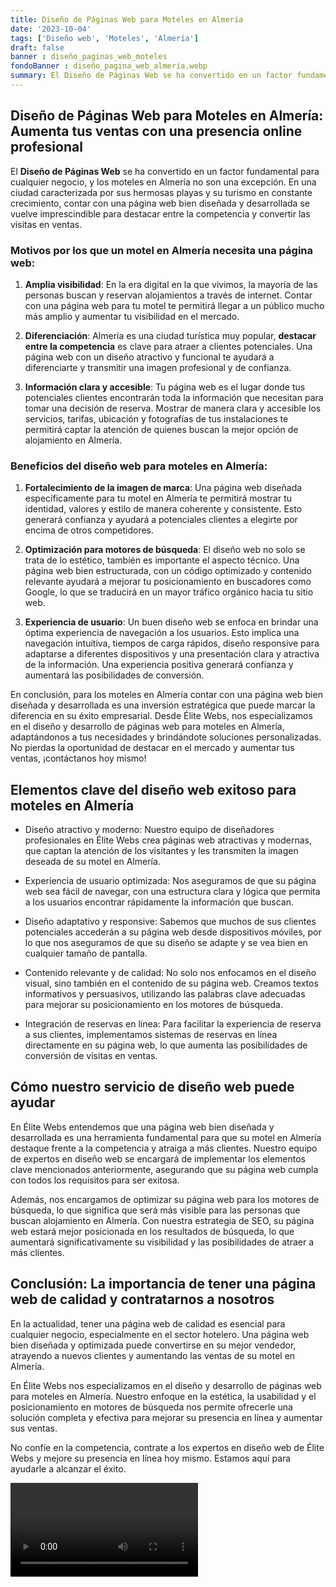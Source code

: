 ```yaml
---
title: Diseño de Páginas Web para Moteles en Almería
date: '2023-10-04'
tags: ['Diseño web', 'Moteles', 'Almería']
draft: false
banner : diseño_paginas_web_moteles
fondoBanner : diseño_pagina_web_almería.webp
summary: El Diseño de Páginas Web se ha convertido en un factor fundamental para cualquier negocio, y los moteles en Almería no son una excepción. En una ciudad caracterizada por sus hermosas playas y su turismo en constante crecimiento, contar con una página web bien diseñada y desarrollada se vuelve imprescindible para destacar entre la competencia y convertir las visitas en ventas.
---
```


## Diseño de Páginas Web para Moteles en Almería: Aumenta tus ventas con una presencia online profesional

El **Diseño de Páginas Web** se ha convertido en un factor fundamental para cualquier negocio, y los moteles en Almería no son una excepción. En una ciudad caracterizada por sus hermosas playas y su turismo en constante crecimiento, contar con una página web bien diseñada y desarrollada se vuelve imprescindible para destacar entre la competencia y convertir las visitas en ventas.

### Motivos por los que un motel en Almería necesita una página web:

1. **Amplia visibilidad**: En la era digital en la que vivimos, la mayoría de las personas buscan y reservan alojamientos a través de internet. Contar con una página web para tu motel te permitirá llegar a un público mucho más amplio y aumentar tu visibilidad en el mercado.

2. **Diferenciación**: Almería es una ciudad turística muy popular, **destacar entre la competencia** es clave para atraer a clientes potenciales. Una página web con un diseño atractivo y funcional te ayudará a diferenciarte y transmitir una imagen profesional y de confianza.

3. **Información clara y accesible**: Tu página web es el lugar donde tus potenciales clientes encontrarán toda la información que necesitan para tomar una decisión de reserva. Mostrar de manera clara y accesible los servicios, tarifas, ubicación y fotografías de tus instalaciones te permitirá captar la atención de quienes buscan la mejor opción de alojamiento en Almería.

### Beneficios del diseño web para moteles en Almería:

1. **Fortalecimiento de la imagen de marca**: Una página web diseñada específicamente para tu motel en Almería te permitirá mostrar tu identidad, valores y estilo de manera coherente y consistente. Esto generará confianza y ayudará a potenciales clientes a elegirte por encima de otros competidores.

2. **Optimización para motores de búsqueda**: El diseño web no solo se trata de lo estético, también es importante el aspecto técnico. Una página web bien estructurada, con un código optimizado y contenido relevante ayudará a mejorar tu posicionamiento en buscadores como Google, lo que se traducirá en un mayor tráfico orgánico hacia tu sitio web.

3. **Experiencia de usuario**: Un buen diseño web se enfoca en brindar una óptima experiencia de navegación a los usuarios. Esto implica una navegación intuitiva, tiempos de carga rápidos, diseño responsive para adaptarse a diferentes dispositivos y una presentación clara y atractiva de la información. Una experiencia positiva generará confianza y aumentará las posibilidades de conversión.

En conclusión, para los moteles en Almería contar con una página web bien diseñada y desarrollada es una inversión estratégica que puede marcar la diferencia en su éxito empresarial. Desde Élite Webs, nos especializamos en el diseño y desarrollo de páginas web para moteles en Almería, adaptándonos a tus necesidades y brindándote soluciones personalizadas. No pierdas la oportunidad de destacar en el mercado y aumentar tus ventas, ¡contáctanos hoy mismo!

<GifSeo />

<Cta />

## Elementos clave del diseño web exitoso para moteles en Almería

- Diseño atractivo y moderno: Nuestro equipo de diseñadores profesionales en Élite Webs crea páginas web atractivas y modernas, que captan la atención de los visitantes y les transmiten la imagen deseada de su motel en Almería. 

- Experiencia de usuario optimizada: Nos aseguramos de que su página web sea fácil de navegar, con una estructura clara y lógica que permita a los usuarios encontrar rápidamente la información que buscan. 

- Diseño adaptativo y responsive: Sabemos que muchos de sus clientes potenciales accederán a su página web desde dispositivos móviles, por lo que nos aseguramos de que su diseño se adapte y se vea bien en cualquier tamaño de pantalla.

- Contenido relevante y de calidad: No solo nos enfocamos en el diseño visual, sino también en el contenido de su página web. Creamos textos informativos y persuasivos, utilizando las palabras clave adecuadas para mejorar su posicionamiento en los motores de búsqueda.

- Integración de reservas en línea: Para facilitar la experiencia de reserva a sus clientes, implementamos sistemas de reservas en línea directamente en su página web, lo que aumenta las posibilidades de conversión de visitas en ventas.

## Cómo nuestro servicio de diseño web puede ayudar

En Élite Webs entendemos que una página web bien diseñada y desarrollada es una herramienta fundamental para que su motel en Almería destaque frente a la competencia y atraiga a más clientes. Nuestro equipo de expertos en diseño web se encargará de implementar los elementos clave mencionados anteriormente, asegurando que su página web cumpla con todos los requisitos para ser exitosa.

Además, nos encargamos de optimizar su página web para los motores de búsqueda, lo que significa que será más visible para las personas que buscan alojamiento en Almería. Con nuestra estrategia de SEO, su página web estará mejor posicionada en los resultados de búsqueda, lo que aumentará significativamente su visibilidad y las posibilidades de atraer a más clientes.

## Conclusión: La importancia de tener una página web de calidad y contratarnos a nosotros

En la actualidad, tener una página web de calidad es esencial para cualquier negocio, especialmente en el sector hotelero. Una página web bien diseñada y optimizada puede convertirse en su mejor vendedor, atrayendo a nuevos clientes y aumentando las ventas de su motel en Almería.

En Élite Webs nos especializamos en el diseño y desarrollo de páginas web para moteles en Almería. Nuestro enfoque en la estética, la usabilidad y el posicionamiento en motores de búsqueda nos permite ofrecerle una solución completa y efectiva para mejorar su presencia en línea y aumentar sus ventas.

No confíe en la competencia, contrate a los expertos en diseño web de Élite Webs y mejore su presencia en línea hoy mismo. Estamos aquí para ayudarle a alcanzar el éxito.

<Video />

<CtaBot job='Moteles' city='Almería'/>

<Gmaps query='Almería+españa+maps' />